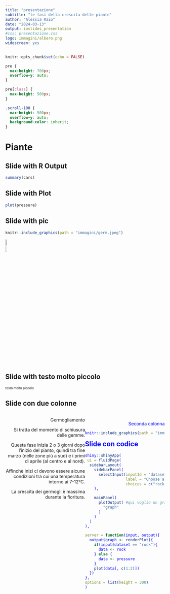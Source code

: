```yaml
---
title: "presentazione"
subtitle: "le fasi della crescita delle piante"
author: "Alessia Raio"
date: "2024-03-13"
output: ioslides_presentation
#css: presentazione.css
logo: immagini/albero.png
widescreen: yes
---
```


<style>
.forceBreak { -webkit-column-break-after: always; break-after: column; }
</style>


```r
knitr::opts_chunk$set(echo = FALSE)
```

```css
pre {
  max-height: 700px;
  overflow-y: auto;
}

pre[class] {
  max-height: 500px;
}

.scroll-100 {
  max-height: 500px;
  overflow-y: auto;
  background-color: inherit;
}
```

# Piante

## Slide with R Output

```r
summary(cars)
```

## Slide with Plot

```r
plot(pressure)
```

## Slide with pic

```r
knitr::include_graphics(path = "immagini/germ.jpeg")
```   

<img width="10%" height="10%" src="immagini/albero.png">

## Slide with testo molto piccolo

<font size="1"> testo molto piccolo </font>

## Slide con due colonne {.columns-2 .build} 

<div style="float: left; width: 50%; text-align: right;">

Germogliamento

Si tratta del momento di schiusura delle gemme.

Questa fase inizia 2 o 3 giorni dopo l’inizio del pianto, quindi tra fine marzo (nelle zone più a sud) e i primi di aprile (al centro e al nord).

Affinchè inizi ci devono essere alcune condizioni tra cui una temperatura intorno ai 7-12°C.

La crescita dei germogli è massima durante la fioritura.

</div> 


<p class="forceBreak"></p>

<span style="color:blue">
<div style="float: right; width: 50%; text-align: right;">

Seconda colonna

```r
knitr::include_graphics(path = "immagini/germ.jpeg")
```   
 
</div>
</span>

## Slide con codice



```r
shiny::shinyApp(
 ui = fluidPage(
  sidebarLayout(
    sidebarPanel(
      selectInput(inputId = "dataset", # nome dell'input per il server
                  label = "Choose a dataset:", # nome dell'input per lo user
                  choices = c("rock", "pressure")) # opzioni
    ),

    mainPanel(
      plotOutput( #qui voglio un grafico 
        "graph"   
      )
    ) 
  )
),

server = function(input, output){
  output$graph <- renderPlot({
    if(input$dataset == "rock"){ 
      data <- rock
    } else {
      data <- pressure
    } 
    plot(data[, c(1:2)])
  })
}, 
options = list(height = 300)
)
```


